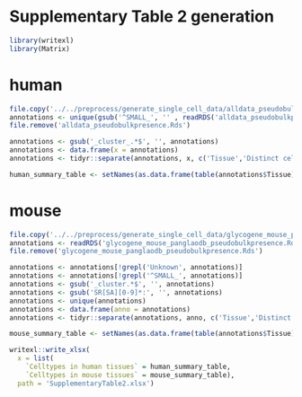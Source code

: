 # Supplementary Table 2 generation

```r
library(writexl)
library(Matrix)
```

# human

```r
file.copy('../../preprocess/generate_single_cell_data/alldata_pseudobulkpresence.Rds', 'alldata_pseudobulkpresence.Rds')
annotations <- unique(gsub('^SMALL_', '' , readRDS('alldata_pseudobulkpresence.Rds')$cluster))
file.remove('alldata_pseudobulkpresence.Rds')
```

```r
annotations <- gsub('_cluster_.*$', '', annotations)
annotations <- data.frame(x = annotations)
annotations <- tidyr::separate(annotations, x, c('Tissue','Distinct celltypes'), ':')
```

```r
human_summary_table <- setNames(as.data.frame(table(annotations$Tissue)), names(annotations))
```

# mouse

```r
file.copy('../../preprocess/generate_single_cell_data/glycogene_mouse_panglaodb_pseudobulkpresence.Rds', 'glycogene_mouse_panglaodb_pseudobulkpresence.Rds')
annotations <- readRDS('glycogene_mouse_panglaodb_pseudobulkpresence.Rds')$cluster
file.remove('glycogene_mouse_panglaodb_pseudobulkpresence.Rds')
```

```r
annotations <- annotations[!grepl('Unknown', annotations)]
annotations <- annotations[!grepl('^SMALL_', annotations)]
annotations <- gsub('_cluster.*$', '', annotations)
annotations <- gsub('SR[SA][0-9]*:', '', annotations)
annotations <- unique(annotations)
annotations <- data.frame(anno = annotations)
annotations <- tidyr::separate(annotations, anno, c('Tissue','Distinct celltypes'), ':')
```
```r
mouse_summary_table <- setNames(as.data.frame(table(annotations$Tissue)), names(annotations))
```

```r
writexl::write_xlsx(
  x = list(
    `Celltypes in human tissues` = human_summary_table,
    `Celltypes in mouse tissues` = mouse_summary_table),
  path = 'SupplementaryTable2.xlsx')
```
